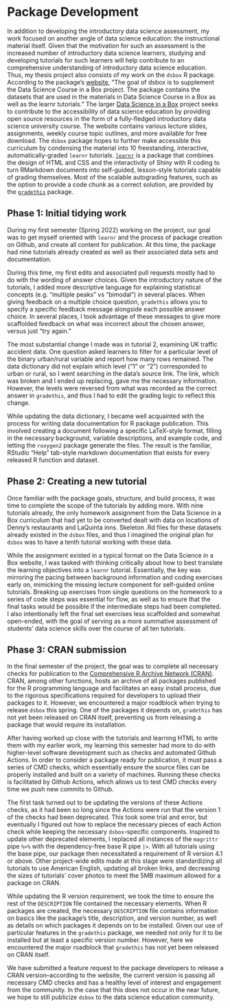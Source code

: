# Package Development {.unnumbered}

In addition to developing the introductory data science assessment, my work focused on another angle of data science education: the instructional material itself. Given that the motivation for such an assessment is the increased number of introductory data science learners, studying and developing tutorials for such learners will help contribute to an comprehensive understanding of introductory data science education. Thus, my thesis project also consists of my work on the `dsbox` R package. According to the package’s [website](https://rstudio-education.github.io/dsbox/index.html), "The goal of dsbox is to supplement the Data Science Course in a Box project. The package contains the datasets that are used in the materials in Data Science Course in a Box as well as the learnr tutorials." The larger [Data Science in a Box](https://datasciencebox.org) project seeks to contribute to the accessibility of data science education by providing open source resources in the form of a fully-fledged introductory data science university course. The website contains various lecture slides, assignments, weekly course topic outlines, and more available for free download. The `dsbox` package hopes to further make accessible this curriculum by condensing the material into 10 freestanding, interactive, automatically-graded `learnr` tutorials. [`learnr`](https://rstudio.github.io/learnr/) is a package that combines the design of HTML and CSS and the interactivity of Shiny with R coding to turn RMarkdown documents into self-guided, lesson-style tutorials capable of grading themselves. Most of the scalable autograding features, such as the option to provide a code chunk as a correct solution, are provided by the [`gradethis`](https://github.com/rstudio/gradethis) package. 


## Phase 1: Initial tidying work

During my first semester (Spring 2022) working on the project, our goal was to get myself oriented with `learnr` and the process of package creation on Github, and create all content for publication. At this time, the package had nine tutorials already created as well as their associated data sets and documentation. 

During this time, my first edits and associated pull requests mostly had to do with the wording of answer choices. Given the introductory nature of the tutorials, I added more descriptive language for explaining statistical concepts (e.g. “multiple peaks” vs “bimodal”) in several places. When giving feedback on a multiple choice question, `gradethis` allows you to specify a specific feedback message alongside each possible answer choice. In several places, I took advantage of these messages to give more scaffolded feedback on what was incorrect about the chosen answer, versus just “try again.”

The most substantial change I made was in tutorial 2, examining UK traffic accident data. One question asked learners to filter for a particular level of the binary urban/rural variable and report how many rows remained. The data dictionary did not explain which level (“1” or “2”) corresponded to urban or rural, so I went searching in the data’s source link. The link, which was broken and I ended up replacing, gave me the necessary information. However, the levels were reversed from what was recorded as the correct answer in `gradethis`, and thus I had to edit the grading logic to reflect this change.

While updating the data dictionary, I became well acquainted with the process for writing data documentation for R package publication. This involved creating a document following a specific LaTeX-style format, filling in the necessary background, variable descriptions, and example code, and letting the `roxygen2` package generate the files. The result is the familiar, RStudio “Help” tab-style markdown documentation that exists for every released R function and dataset.

## Phase 2: Creating a new tutorial

Once familiar with the package goals, structure, and build process, it was time to complete the scope of the tutorials by adding more. With nine tutorials already, the only homework assignment from the Data Science in a Box curriculum that had yet to be converted dealt with data on locations of Denny’s restaurants and LaQuinta inns. Skeleton .Rd files for these datasets already existed in the `dsbox` files, and thus I imagined the original plan for `dsbox` was to have a tenth tutorial working with these data.

While the assignment existed in a typical format on the Data Science in a Box website, I was tasked with thinking critically about how to best translate the learning objectives into a `learnr` tutorial. Essentially, the key was mirroring the pacing between background information and coding exercises early on, mimicking the missing lecture component for self-guided online tutorials. Breaking up exercises from single questions on the homework to a series of code steps was essential for flow, as well as to ensure that the final tasks would be possible if the intermediate steps had been completed. I also intentionally left the final set exercises less scaffolded and somewhat open-ended, with the goal of serving as a more summative assessment of students’ data science skills over the course of all ten tutorials.

## Phase 3: CRAN submission

In the final semester of the project, the goal was to complete all necessary checks for publication to the [Comprehensive R Archive Network (CRAN)](https://cran.r-project.org/). CRAN, among other functions, hosts an archive of all packages published for the R programming language and facilitates an easy install process, due to the rigorous specifications required for developers to upload their packages to it. However, we encountered a major roadblock when trying to release `dsbox` this spring. One of the packages it depends on, `gradethis` has not yet been released on CRAN itself, preventing us from releasing a package that would require its installation.

After having worked up close with the tutorials and learning HTML to write them with my earlier work, my learning this semester had more to do with higher-level software development such as checks and automated Github Actions. In order to consider a package ready for publication, it must pass a series of CMD checks, which essentially ensure the source files can be properly installed and built on a variety of machines. Running these checks is facilitated by Github Actions, which allows us to test CMD checks every time we push new commits to Github.

The first task turned out to be updating the versions of these Actions checks, as it had been so long since the Actions were run that the version 1 of the checks had been deprecated. This took some trial and error, but eventually I figured out how to replace the necessary pieces of each Action check while keeping the necessary `dsbox`-specific components. Inspired to update other deprecated elements, I replaced all instances of the `magrittr` pipe `%>%` with the dependency-free base R pipe `|>`. With all tutorials using the base pipe, our package then necessitated a requirement of R version 4.1 or above. Other project-wide edits made at this stage were standardizing all tutorials to use American English, updating all broken links, and decreasing the sizes of tutorials’ cover photos to meet the 5MB maximum allowed for a package on CRAN.

While updating the R version requirement, we took the time to ensure the rest of the `DESCRIPTION` file contained the necessary elements. When R packages are created, the necessary `DESCRIPTION` file contains information on basics like the package’s title, description, and version number, as well as details on which packages it depends on to be installed. Given our use of particular features in the `gradethis` package, we needed not only for it to be installed but at least a specific version number. However, here we encountered the major roadblock that `gradethis` has not yet been released on CRAN itself.

We have submitted a feature request to the package developers to release a CRAN version--according to the website, the current version is passing all necessary CMD checks and has a healthy level of interest and engagement from the community. In the case that this does not occur in the near future, we hope to still publicize `dsbox` to the data science education community.
